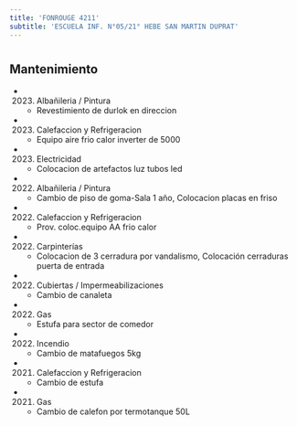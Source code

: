 ```yaml
---
title: 'FONROUGE 4211'
subtitle: 'ESCUELA INF. N°05/21° HEBE SAN MARTIN DUPRAT'
---
```


#


## Mantenimiento

*  (2023) Albañileria / Pintura 
    + Revestimiento de durlok en direccion

*  (2023) Calefaccion y Refrigeracion 
    + Equipo aire frio calor inverter de 5000

*  (2023) Electricidad 
    + Colocacion de artefactos luz tubos led

*  (2022) Albañileria / Pintura 
    + Cambio de piso de goma-Sala 1 año, Colocacion placas en friso

*  (2022) Calefaccion y Refrigeracion 
    + Prov. coloc.equipo AA frio calor

*  (2022) Carpinterías 
    + Colocacion de 3 cerradura por vandalismo, Colocación cerraduras puerta de entrada

*  (2022) Cubiertas / Impermeabilizaciones 
    + Cambio de canaleta

*  (2022) Gas 
    + Estufa para sector de comedor

*  (2022) Incendio 
    + Cambio de matafuegos 5kg

*  (2021) Calefaccion y Refrigeracion 
    + Cambio de estufa

*  (2021) Gas 
    + Cambio de calefon por termotanque 50L



